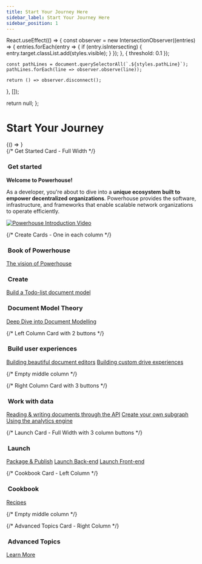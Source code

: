 ```yaml
---
title: Start Your Journey Here
sidebar_label: Start Your Journey Here
sidebar_position: 1
---
```



  React.useEffect(() => {
    const observer = new IntersectionObserver((entries) => {
      entries.forEach(entry => {
        if (entry.isIntersecting) {
          entry.target.classList.add(styles.visible);
        }
      });
    }, { threshold: 0.1 });

    const pathLines = document.querySelectorAll(`.${styles.pathLine}`);
    pathLines.forEach(line => observer.observe(line));

    return () => observer.disconnect();
  }, []);

  return null;
};

<div className={styles.titleContainer}>

# Start Your Journey

</div>

<BrowserOnly>
  {() => <ScrollAnimatedPath />}
</BrowserOnly>

<div className={styles.learningPath}>
  {/* Get Started Card - Full Width */}
  <div className={`${styles.pathCard} ${styles.fullWidth}`}>
    <h3 className="card-title" style={{ textAlign: 'center' }}>
      <img src="/img/academy/icons/Flash.svg" alt="" className={styles.titleIcon} />
      Get started
    </h3>
    <div className={styles.cardContent}>
      <div style={{ maxWidth: '800px', margin: '0 auto', textAlign: 'center' }}>
        <div style={{ marginBottom: '1.5rem' }}>
          <p style={{ fontSize: '1.1rem', marginBottom: '1rem' }}><strong>Welcome to Powerhouse!</strong></p>
          <p style={{ lineHeight: '1.6', color: '#444' }}>As a developer, you're about to dive into a <strong>unique ecosystem built to empower decentralized organizations</strong>. Powerhouse provides the software, infrastructure, and frameworks that enable scalable network organizations to operate efficiently.</p>
        </div>
        <div style={{ margin: '20px 0', textAlign: 'center' }}>
          <a href="/docs/academy/GetStarted/GetStarted-Intro" style={{ display: 'block', textDecoration: 'none' }}>
            <img 
              src="/img/video-placeholder.svg" 
              alt="Powerhouse Introduction Video"
              style={{ 
                maxWidth: '100%', 
                borderRadius: '8px',
                transition: 'transform 0.2s ease-in-out'
              }}
            />
          </a>
        </div>
      </div>
    </div>
  </div>

  {/* Create Cards - One in each column */}
  <div className={styles.pathCard}>
    <h3 className="card-title">
      <img src="/img/academy/icons/Book.svg" alt="" className={styles.titleIcon} />
      Book of Powerhouse
    </h3>
    <div className={styles.cardContent}>
      <a href="/docs/academy/Create/ToDoList/CreateNewPowerhouseProject" className="path-button">The vision of Powerhouse</a>
    </div>
  </div>

  <div className={styles.pathCard}>
    <h3 className="card-title">
      <img src="/img/academy/icons/Create.svg" alt="" className={styles.titleIcon} />
      Create
    </h3>
    <div className={styles.cardContent}>
      <a href="/docs/academy/Create/ToDoList/CreateNewPowerhouseProject" className="path-button">Build a Todo-list document model</a>
    </div>
  </div>

  <div className={styles.pathCard}>
    <h3 className="card-title">
      <img src="/img/academy/icons/Advanced.svg" alt="" className={styles.titleIcon} />
      Document Model Theory
    </h3>
    <div className={styles.cardContent}>
      <a href="/docs/academy/Create/ToDoList/CreateNewPowerhouseProject" className="path-button">Deep Dive into Document Modelling</a>
    </div>
  </div>

  {/* Left Column Card with 2 buttons */}
  <div className={styles.pathCard}>
    <h3 className="card-title">
      <img src="/img/academy/icons/Editor.svg" alt="" className={styles.titleIcon} />
      Build user experiences
    </h3>
    <div className={styles.cardContent}>
      <a href="/docs/academy/BuildingUserExperiences/BuildingBeautifulDocumentEditors" className="path-button">Building beautiful document editors</a>
      <a href="/docs/academy/BuildingUserExperiences/BuildingCustomDriveExperiences" className="path-button">Building custom drive experiences</a>
    </div>
  </div>

  {/* Empty middle column */}
  <div></div>

  {/* Right Column Card with 3 buttons */}
  <div className={styles.pathCard}>
    <h3 className="card-title">
      <img src="/img/academy/icons/Data.svg" alt="" className={styles.titleIcon} />
      Work with data
    </h3>
    <div className={styles.cardContent}>
      <a href="/docs/academy/WorkWithData/ReadingAndWritingThroughTheAPI" className="path-button">Reading & writing documents through the API</a>
      <a href="/docs/academy/WorkWithData/WorkingWithSubgraphs/WorkingWithSubgraphs" className="path-button">Create your own subgraph</a>
      <a href="/docs/academy/WorkWithData/Analytics Engine/intro" className="path-button">Using the analytics engine</a>
    </div>
  </div>

  {/* Launch Card - Full Width with 3 column buttons */}
  <div className={`${styles.pathCard} ${styles.fullWidth}`}>
    <h3 className="card-title">
      <img src="/img/academy/icons/Launch.svg" alt="" className={styles.titleIcon} />
      Launch
    </h3>
    <div className={styles.cardContent}>
      <div className={styles.buttonContainer}>
        <a href="/docs/academy/Packages/PublishYourProject" className="path-button">Package & Publish</a>
        <a href="/docs/academy/Launch/LaunchBackend" className="path-button">Launch Back-end</a>
        <a href="/docs/academy/Launch/LaunchFrontend" className="path-button">Launch Front-end</a>
      </div>
    </div>
  </div>

  {/* Cookbook Card - Left Column */}
  <div className={styles.pathCard}>
    <h3 className="card-title">
      <img src="/img/academy/icons/Cookbook.svg" alt="" className={styles.titleIcon} />
      Cookbook
    </h3>
    <div className={styles.cardContent}>
      <a href="/docs/academy/Cookbook/Recipes" className="path-button">Recipes</a>
    </div>
  </div>

  {/* Empty middle column */}
  <div></div>

  {/* Advanced Topics Card - Right Column */}
  <div className={styles.pathCard}>
    <h3 className="card-title">
      <img src="/img/academy/icons/Advanced.svg" alt="" className={styles.titleIcon} />
      Advanced Topics
    </h3>
    <div className={styles.cardContent}>
      <a href="/docs/academy/AdvancedTopics/Overview" className="path-button">Learn More</a>
    </div>
  </div>
</div>